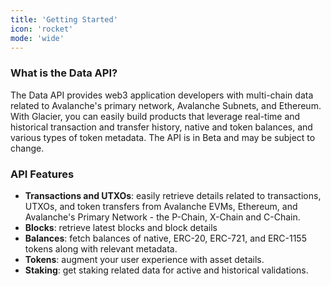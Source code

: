 ```yaml
---
title: 'Getting Started'
icon: 'rocket'
mode: 'wide'
---
```


### What is the Data API? ###
The Data API provides web3 application developers with multi-chain data related to Avalanche's primary network, Avalanche Subnets, and Ethereum. With Glacier, you can easily build products that leverage real-time and historical transaction and transfer history, native and token balances, and various types of token metadata. The API is in Beta and may be subject to change.

### API Features  ###
- **Transactions and UTXOs**: easily retrieve details related to transactions, UTXOs, and token transfers from Avalanche EVMs, Ethereum, and Avalanche's Primary Network - the P-Chain, X-Chain and C-Chain.
- **Blocks**: retrieve latest blocks and block details
- **Balances**: fetch balances of native, ERC-20, ERC-721, and ERC-1155 tokens along with relevant metadata.
- **Tokens**: augment your user experience with asset details.
- **Staking**: get staking related data for active and historical validations.
